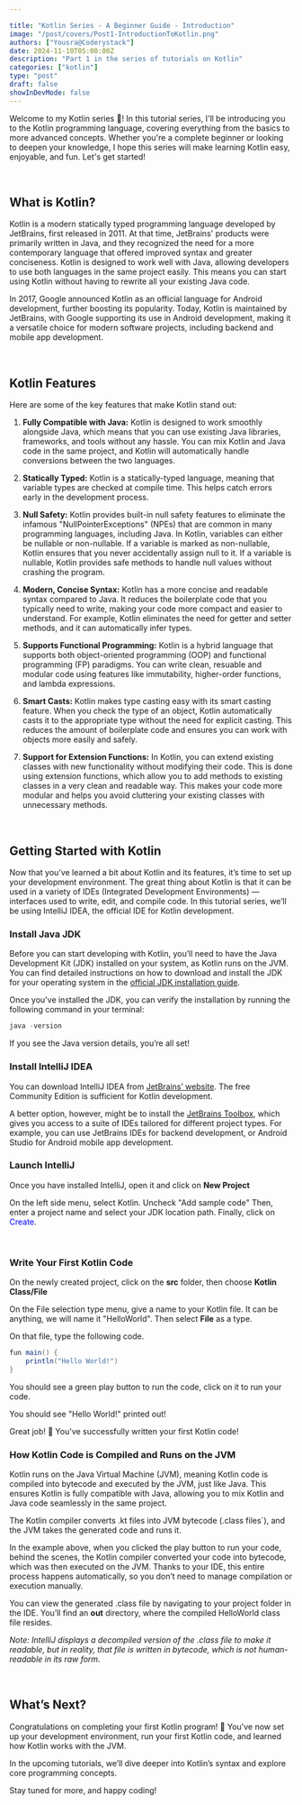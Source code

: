 ```yaml
---

title: "Kotlin Series - A Beginner Guide - Introduction"
image: "/post/covers/Post1-IntroductionToKotlin.png"
authors: ["Yousra@Coderystack"]
date: 2024-11-10T05:00:00Z
description: "Part 1 in the series of tutorials on Kotlin"
categories: ["kotlin"]
type: "post"
draft: false
showInDevMode: false
---
```


Welcome to my Kotlin series 👋! In this tutorial series, I'll be introducing you to the Kotlin programming language, covering everything from the basics to more advanced concepts.
Whether you're a complete beginner or looking to deepen your knowledge, I hope this series will make learning Kotlin easy, enjoyable, and fun. Let's get started!  

&nbsp;

## What is Kotlin?
Kotlin is a modern statically typed programming language developed by JetBrains, first released in 2011. At that time, JetBrains' products were primarily written in Java, 
and they recognized the need for a more contemporary language that offered improved syntax and greater conciseness. Kotlin is designed to work well with Java, allowing 
developers to use both languages in the same project easily. This means you can start using Kotlin without having to rewrite all your existing Java code. 

In 2017, Google announced Kotlin as an official language for Android development, further boosting its popularity. 
Today, Kotlin is maintained by JetBrains, with Google supporting its use in Android development, making it a versatile choice for modern software projects, including backend and mobile app development.

&nbsp;


## Kotlin Features
Here are some of the key features that make Kotlin stand out:

1. **Fully Compatible with Java:** Kotlin is designed to work smoothly alongside Java, which means that you can use existing Java libraries, frameworks, and tools without any hassle. You can mix Kotlin and Java code in the same project, and Kotlin will automatically handle conversions between the two languages. 

2. **Statically Typed:** Kotlin is a statically-typed language, meaning that variable types are checked at compile time. This helps catch errors early in the development process. 

3. **Null Safety:** Kotlin provides built-in null safety features to eliminate the infamous "NullPointerExceptions" (NPEs) that are common in many programming languages, including Java. In Kotlin, variables can either be nullable or non-nullable. If a variable is marked as non-nullable, Kotlin ensures that you never accidentally assign null to it. If a variable is nullable, Kotlin provides safe methods to handle null values without crashing the program.

4. **Modern, Concise Syntax:** Kotlin has a more concise and readable syntax compared to Java. It reduces the boilerplate code that you typically need to write, making your code more compact and easier to understand. For example, Kotlin eliminates the need for getter and setter methods, and it can automatically infer types.

5. **Supports Functional Programming:** Kotlin is a hybrid language that supports both object-oriented programming (OOP) and functional programming (FP) paradigms. You can write clean, resuable and modular code using features like immutability, higher-order functions, and lambda expressions.  

6. **Smart Casts:** Kotlin makes type casting easy with its smart casting feature. When you check the type of an object, Kotlin automatically casts it to the appropriate type without the need for explicit casting. This reduces the amount of boilerplate code and ensures you can work with objects more easily and safely.


7. **Support for Extension Functions:** In Kotlin, you can extend existing classes with new functionality without modifying their code. This is done using extension functions, which allow you to add methods to existing classes in a very clean and readable way. This makes your code more modular and helps you avoid cluttering your existing classes with unnecessary methods.


&nbsp;


## Getting Started with Kotlin

Now that you’ve learned a bit about Kotlin and its features, it’s time to set up your development environment. The great thing about Kotlin is that it can be used in a variety of IDEs (Integrated Development Environments) — interfaces used to write, edit, and compile code. In this tutorial series, we’ll be using IntelliJ IDEA, the official IDE for Kotlin development.


### Install Java JDK
Before you can start developing with Kotlin, you’ll need to have the Java Development Kit (JDK) installed on your system, as Kotlin runs on the JVM. You can find detailed instructions on how to download and install the JDK for your operating system in the [official JDK installation guide](https://www.oracle.com/java/technologies/downloads/).

Once you've installed the JDK, you can verify the installation by running the following command in your terminal:

```java
java -version
```

If you see the Java version details, you’re all set!


### Install IntelliJ IDEA
You can download IntelliJ IDEA from [JetBrains’ website](https://www.jetbrains.com/idea/download). The free Community Edition is sufficient for Kotlin development.

A better option, however, might be to install the [JetBrains Toolbox](https://www.jetbrains.com/toolbox-app/), which gives you access to a suite of IDEs tailored for different project types. For example, you can use JetBrains IDEs for backend development, or Android Studio for Android mobile app development.


### Launch IntelliJ
Once you have installed IntelliJ, open it and click on **New Project** 
<Picture src="/assets/post/post1/NewProjectIntelliJ.png" alt="NewProjectIntelliJ" width="400" height="350"/>


On the left side menu, select Kotlin.
Uncheck "Add sample code" 
Then, enter a project name and select your JDK location path.
Finally, click on <span style="color: blue;">Create</span>.
<Picture src="/post/post1/NewProjectDetail.png" alt="NewProjectDetail" width="400" height="350"/>


&nbsp;

### Write Your First Kotlin Code
On the newly created project, click on the **src** folder, then choose **Kotlin Class/File** <br/> 
<Picture src="/post/post1/KotlinFirstCode.png" alt="KotlinFirstCode" width="400" height="350"/>


On the File selection type menu, give a name to your Kotlin file. It can be anything, we will name it "HelloWorld". Then select **File** as a type. 
<Picture src="/post/post1/KotlinFirstCodeFileType.png" alt="KotlinFirstCodeFileType" width="400" height="350"/>

On that file, type the following code.

```java title="HelloWorld.kt"
fun main() {
    println("Hello World!")
}
```

You should see a green play button to run the code, click on it to run your code.
<Picture src="/post/post1/PlayButtonRunCode.png" alt="PlayButtonRunCode" width="400" height="350"/>


You should see "Hello World!" printed out!

Great job! 🎉 You've successfully written your first Kotlin code!


### How Kotlin Code is Compiled and Runs on the JVM

Kotlin runs on the Java Virtual Machine (JVM), meaning Kotlin code is compiled into bytecode and executed by the JVM, just like Java. 
This ensures Kotlin is fully compatible with Java, allowing you to mix Kotlin and Java code seamlessly in the same project. 

The Kotlin compiler converts .kt files into JVM bytecode (.class files`), and the JVM takes the generated code and runs it.

In the example above, when you clicked the play button to run your code, behind the scenes, the Kotlin compiler 
converted your code into bytecode, which was then executed on the JVM. Thanks to your IDE, this entire process happens automatically, so you don’t 
need to manage compilation or execution manually.

You can view the generated .class file by navigating to your project folder in the IDE. You’ll find an **out** directory, where the compiled
HelloWorld class file resides.

<Picture src="/post/post1/ByteCode.png" alt="ByteCodeExample" width="600" height="350"/>

*Note: IntelliJ displays a decompiled version of the .class file to make it readable, but in reality, that file is written in bytecode, 
which is not human-readable in its raw form.*


&nbsp;

## What’s Next?
Congratulations on completing your first Kotlin program! 🎉 You've now set up your development environment, run your first Kotlin code, and learned 
how Kotlin works with the JVM.

In the upcoming tutorials, we’ll dive deeper into Kotlin’s syntax and explore core programming concepts.

Stay tuned for more, and happy coding!